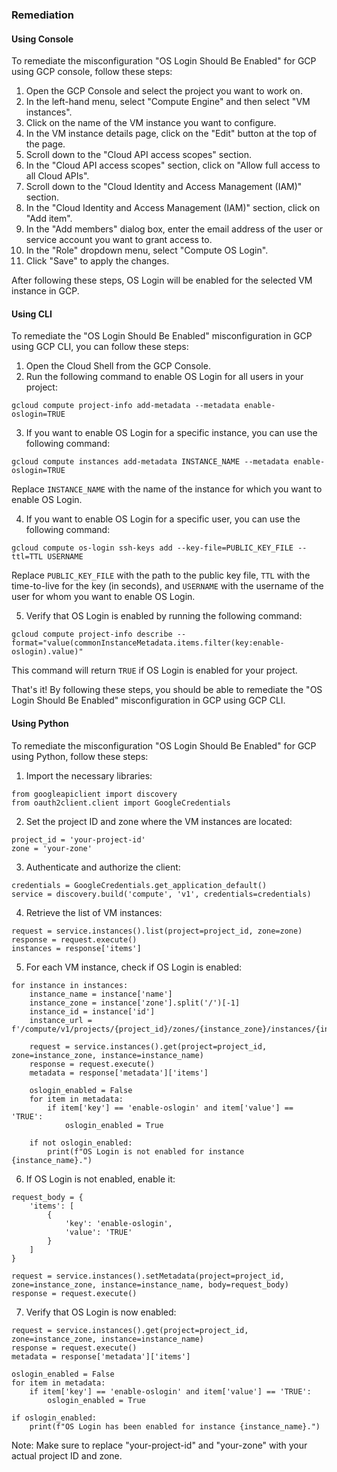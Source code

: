 ### Remediation

#### Using Console

To remediate the misconfiguration "OS Login Should Be Enabled" for GCP using GCP console, follow these steps:

1. Open the GCP Console and select the project you want to work on.
2. In the left-hand menu, select "Compute Engine" and then select "VM instances".
3. Click on the name of the VM instance you want to configure.
4. In the VM instance details page, click on the "Edit" button at the top of the page.
5. Scroll down to the "Cloud API access scopes" section.
6. In the "Cloud API access scopes" section, click on "Allow full access to all Cloud APIs".
7. Scroll down to the "Cloud Identity and Access Management (IAM)" section.
8. In the "Cloud Identity and Access Management (IAM)" section, click on "Add item".
9. In the "Add members" dialog box, enter the email address of the user or service account you want to grant access to.
10. In the "Role" dropdown menu, select "Compute OS Login".
11. Click "Save" to apply the changes.

After following these steps, OS Login will be enabled for the selected VM instance in GCP.

#### Using CLI

To remediate the "OS Login Should Be Enabled" misconfiguration in GCP using GCP CLI, you can follow these steps:

1. Open the Cloud Shell from the GCP Console.
2. Run the following command to enable OS Login for all users in your project:
   
```
gcloud compute project-info add-metadata --metadata enable-oslogin=TRUE
```

3. If you want to enable OS Login for a specific instance, you can use the following command:
   
```
gcloud compute instances add-metadata INSTANCE_NAME --metadata enable-oslogin=TRUE
```

Replace `INSTANCE_NAME` with the name of the instance for which you want to enable OS Login.

4. If you want to enable OS Login for a specific user, you can use the following command:
   
```
gcloud compute os-login ssh-keys add --key-file=PUBLIC_KEY_FILE --ttl=TTL USERNAME
```

Replace `PUBLIC_KEY_FILE` with the path to the public key file, `TTL` with the time-to-live for the key (in seconds), and `USERNAME` with the username of the user for whom you want to enable OS Login.

5. Verify that OS Login is enabled by running the following command:
   
```
gcloud compute project-info describe --format="value(commonInstanceMetadata.items.filter(key:enable-oslogin).value)"
```

This command will return `TRUE` if OS Login is enabled for your project.

That's it! By following these steps, you should be able to remediate the "OS Login Should Be Enabled" misconfiguration in GCP using GCP CLI.

#### Using Python

To remediate the misconfiguration "OS Login Should Be Enabled" for GCP using Python, follow these steps:

1. Import the necessary libraries:

```
from googleapiclient import discovery
from oauth2client.client import GoogleCredentials
```

2. Set the project ID and zone where the VM instances are located:

```
project_id = 'your-project-id'
zone = 'your-zone'
```

3. Authenticate and authorize the client:

```
credentials = GoogleCredentials.get_application_default()
service = discovery.build('compute', 'v1', credentials=credentials)
```

4. Retrieve the list of VM instances:

```
request = service.instances().list(project=project_id, zone=zone)
response = request.execute()
instances = response['items']
```

5. For each VM instance, check if OS Login is enabled:

```
for instance in instances:
    instance_name = instance['name']
    instance_zone = instance['zone'].split('/')[-1]
    instance_id = instance['id']
    instance_url = f'/compute/v1/projects/{project_id}/zones/{instance_zone}/instances/{instance_name}'

    request = service.instances().get(project=project_id, zone=instance_zone, instance=instance_name)
    response = request.execute()
    metadata = response['metadata']['items']

    oslogin_enabled = False
    for item in metadata:
        if item['key'] == 'enable-oslogin' and item['value'] == 'TRUE':
            oslogin_enabled = True

    if not oslogin_enabled:
        print(f"OS Login is not enabled for instance {instance_name}.")
```

6. If OS Login is not enabled, enable it:

```
request_body = {
    'items': [
        {
            'key': 'enable-oslogin',
            'value': 'TRUE'
        }
    ]
}

request = service.instances().setMetadata(project=project_id, zone=instance_zone, instance=instance_name, body=request_body)
response = request.execute()
```

7. Verify that OS Login is now enabled:

```
request = service.instances().get(project=project_id, zone=instance_zone, instance=instance_name)
response = request.execute()
metadata = response['metadata']['items']

oslogin_enabled = False
for item in metadata:
    if item['key'] == 'enable-oslogin' and item['value'] == 'TRUE':
        oslogin_enabled = True

if oslogin_enabled:
    print(f"OS Login has been enabled for instance {instance_name}.")
```

Note: Make sure to replace "your-project-id" and "your-zone" with your actual project ID and zone.

